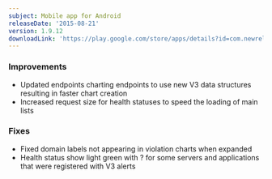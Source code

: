 ```yaml
---
subject: Mobile app for Android
releaseDate: '2015-08-21'
version: 1.9.12
downloadLink: 'https://play.google.com/store/apps/details?id=com.newrelic.rpm'
---
```


### Improvements

* Updated endpoints charting endpoints to use new V3 data structures resulting in faster chart creation
* Increased request size for health statuses to speed the loading of main lists

### Fixes

* Fixed domain labels not appearing in violation charts when expanded
* Health status show light green with ? for some servers and applications that were registered with V3 alerts
